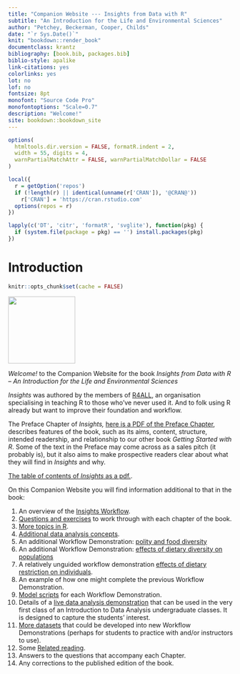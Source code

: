```yaml
---
title: "Companion Website --- Insights from Data with R"
subtitle: "An Introduction for the Life and Environmental Sciences"
author: "Petchey, Beckerman, Cooper, Childs"
date: "`r Sys.Date()`"
knit: "bookdown::render_book"
documentclass: krantz
bibliography: [book.bib, packages.bib]
biblio-style: apalike
link-citations: yes
colorlinks: yes
lot: no
lof: no
fontsize: 8pt
monofont: "Source Code Pro"
monofontoptions: "Scale=0.7"
description: "Welcome!"
site: bookdown::bookdown_site
---
```


```r
options(
  htmltools.dir.version = FALSE, formatR.indent = 2,
  width = 55, digits = 4,
  warnPartialMatchAttr = FALSE, warnPartialMatchDollar = FALSE
)

local({
  r = getOption('repos')
  if (!length(r) || identical(unname(r['CRAN']), '@CRAN@'))
    r['CRAN'] = 'https://cran.rstudio.com'
  options(repos = r)
})

lapply(c('DT', 'citr', 'formatR', 'svglite'), function(pkg) {
  if (system.file(package = pkg) == '') install.packages(pkg)
})
```

# Introduction

```r
knitr::opts_chunk$set(cache = FALSE)
```

<img src="images/InsightsCoverSmall.png" width="150"/>

*Welcome!* to the Companion Website for the book *Insights from Data with R -- An Introduction for the Life and Environmental Sciences*

*Insights* was authored by the members of [R4ALL](http://r4all.org/), an organisation specialising in teaching R to those who've never used it. And to folk using R already but want to improve their foundation and workflow.

The Preface Chapter of *Insights,* [here is a PDF of the Preface Chapter](assets/Insights_Preface.pdf), describes features of the book, such as its aims, content, structure, intended readership, and relationship to our other book *Getting Started with R*. Some of the text in the Preface may come across as a sales pitch (it probably is), but it also aims to make prospective readers clear about what they will find in *Insights* and why.

[The table of contents of *Insights* as a pdf.](assets/Insights_ToC.pdf).

On this Companion Website you will find information additional to that in the book:

(1) An overview of the [Insights Workflow](#insights-workflow).
(2) [Questions and exercises](#questions-exercises) to work through with each chapter of the book.
(3) [More topics in R](#more-r).
(4) [Additional data analysis concepts](#more-concepts).
(5) An additional Workflow Demonstration: [polity and food diversity](#WFD-food-pol)
(6) An additional Workflow Demonstration: [effects of dietary diversity on populations](#WFD-dietdiv-effect)
(7) A relatively unguided workflow demonstration [effects of dietary restriction on individuals](#WFD-diet-restrict).
(8) An example of how one might complete the previous Workflow Demonstration.
(9) [Model scripts](#modelwf-scripts) for each Workflow Demonstration.
(10) Details of a [live data analysis demonstration](#live-data-demo) that can be used in the very first class of an Introduction to Data Analysis undergraduate classes. It is designed to capture the students' interest.
(11) [More datasets](#more-datasets) that could be developed into new Workflow Demonstrations (perhaps for students to practice with and/or instructors to use).
(12) Some [Related reading](#related-reading).
(13) Answers to the questions that accompany each Chapter.
(14) Any corrections to the published edition of the book.
